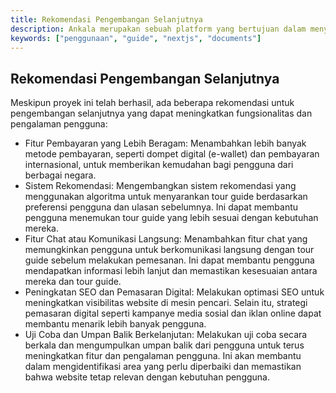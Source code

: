 ---
title: Rekomendasi Pengembangan Selanjutnya
description: Ankala merupakan sebuah platform yang bertujuan dalam menyediakan layanan jasa tourguide 
keywords: ["penggunaan", "guide", "nextjs", "documents"]
---

## Rekomendasi Pengembangan Selanjutnya
Meskipun proyek ini telah berhasil, ada beberapa rekomendasi untuk pengembangan selanjutnya yang dapat meningkatkan fungsionalitas dan pengalaman pengguna:
- Fitur Pembayaran yang Lebih Beragam: Menambahkan lebih banyak metode pembayaran, seperti dompet digital (e-wallet) dan pembayaran internasional, untuk memberikan kemudahan bagi pengguna dari berbagai negara.
- Sistem Rekomendasi: Mengembangkan sistem rekomendasi yang menggunakan algoritma untuk menyarankan tour guide berdasarkan preferensi pengguna dan ulasan sebelumnya. Ini dapat membantu pengguna menemukan tour guide yang lebih sesuai dengan kebutuhan mereka.
- Fitur Chat atau Komunikasi Langsung: Menambahkan fitur chat yang memungkinkan pengguna untuk berkomunikasi langsung dengan tour guide sebelum melakukan pemesanan. Ini dapat membantu pengguna mendapatkan informasi lebih lanjut dan memastikan kesesuaian antara mereka dan tour guide.
- Peningkatan SEO dan Pemasaran Digital: Melakukan optimasi SEO untuk meningkatkan visibilitas website di mesin pencari. Selain itu, strategi pemasaran digital seperti kampanye media sosial dan iklan online dapat membantu menarik lebih banyak pengguna.
- Uji Coba dan Umpan Balik Berkelanjutan: Melakukan uji coba secara berkala dan mengumpulkan umpan balik dari pengguna untuk terus meningkatkan fitur dan pengalaman pengguna. Ini akan membantu dalam mengidentifikasi area yang perlu diperbaiki dan memastikan bahwa website tetap relevan dengan kebutuhan pengguna.